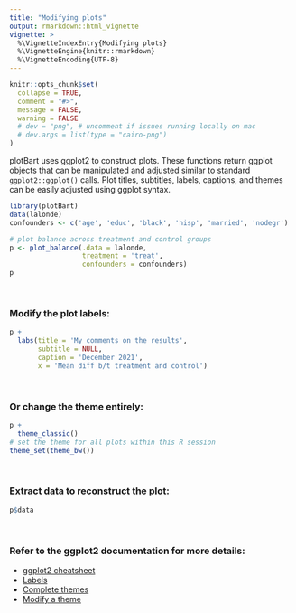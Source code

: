```yaml
---
title: "Modifying plots"
output: rmarkdown::html_vignette
vignette: >
  %\VignetteIndexEntry{Modifying plots}
  %\VignetteEngine{knitr::rmarkdown}
  %\VignetteEncoding{UTF-8}
---
```


```r
knitr::opts_chunk$set(
  collapse = TRUE,
  comment = "#>",
  message = FALSE,
  warning = FALSE
  # dev = "png", # uncomment if issues running locally on mac
  # dev.args = list(type = "cairo-png")
)
```

plotBart uses ggplot2 to construct plots. These functions return ggplot objects that can be manipulated and adjusted similar to standard `ggplot2::ggplot()` calls. Plot titles, subtitles, labels, captions, and themes can be easily adjusted using ggplot syntax.

```r
library(plotBart)
data(lalonde)
confounders <- c('age', 'educ', 'black', 'hisp', 'married', 'nodegr')

# plot balance across treatment and control groups
p <- plot_balance(.data = lalonde,
                  treatment = 'treat',
                  confounders = confounders)
p
```

<br>

### Modify the plot labels:

```r
p +
  labs(title = 'My comments on the results',
       subtitle = NULL,
       caption = 'December 2021',
       x = 'Mean diff b/t treatment and control')
```

<br>

### Or change the theme entirely:

```r
p + 
  theme_classic()
# set the theme for all plots within this R session
theme_set(theme_bw())
```
<br>

### Extract data to reconstruct the plot:

```r
p$data
```
<br>

### Refer to the ggplot2 documentation for more details:
- [ggplot2 cheatsheet](https://ggplot2.tidyverse.org/)
- [Labels](https://ggplot2.tidyverse.org/reference/labs.html)
- [Complete themes](https://ggplot2.tidyverse.org/reference/ggtheme.html)
- [Modify a theme](https://ggplot2.tidyverse.org/reference/theme.html)
